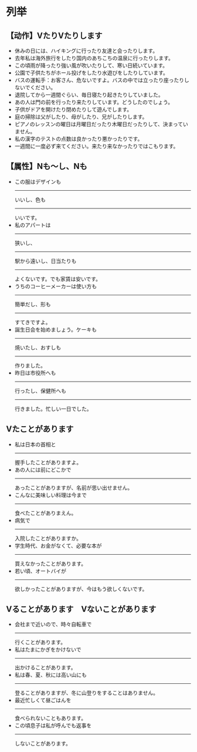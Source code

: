 
# 列举

## 【动作】VたりVたりします

- 休みの日には、<Hb>ハイキングに行っ</Hb><Hg>たり</Hg><Hb>友達と会っ</Hb><Hg>たり</Hg>します。
- 去年私は<Hb>海外旅行をし</Hb><Hg>たり</Hg><Hb>国内のあちこちの温泉に行っ</Hb><Hg>たり</Hg>します。
- この頃<Hb>雨が降っ</Hb><Hg>たり</Hg><Hb>強い風が吹い</Hb><Hg>たり</Hg>して、寒い日続いています。
- 公園で子供たちが<Hb>ホール投げをし</Hb><Hg>たり</Hg><Hb>水遊びをし</Hb><Hg>たり</Hg>しています。
- バスの運転手：お客さん、危ないですよ。バスの中では<Hb>立っ</Hb><Hg>たり</Hg><Hb>座っ</Hb><Hg>たり</Hg>しないでください。
- 退院してから一週間ぐらい、毎日<Hb>寝</Hb><Hg>たり</Hg><Hb>起き</Hb><Hg>たり</Hg>していました。
- あの人は<Hb>門の前を行っ</Hb><Hg>たり</Hg><Hb>来</Hb><Hg>たり</Hg>しています。どうしたのでしょう。
- 子供が<Hb>ドアを開け</Hb><Hg>たり</Hg><Hb>閉め</Hb><Hg>たり</Hg>して遊んでします。
- 庭の掃除は<Hb>父がし</Hb><Hg>たり</Hg>、<Hb>母がし</Hb><Hg>たり</Hg>、<Hb>兄がし</Hb><Hg>たり</Hg>します。
- ピアノのレッスンの曜日は<Hb>月曜日だっ</Hb><Hg>たり</Hg><Hb>木曜日だっ</Hb><Hg>たり</Hg>して、決まっていません。
- 私の漢字のテストの点数は<Hb>良かっ</Hb><Hg>たり</Hg><Hb>悪かっ</Hb><Hg>たり</Hg>です。
- 一週間に一度必ず来てください。<Hb>来</Hb><Hg>たり</Hg><Hb>来なかっ</Hb><Hg>たり</Hg>ではこもります。

## 【属性】Nも〜し、Nも

- この服は<Hb>デザイン</Hb><Hg>も</Hg><Hr>いい</Hr><Hg>し</Hg>、<Hb>色</Hb><Hg>も</Hg><Hr>いいです</Hr>。
- 私のアパートは<Hr>狭い</Hr><Hg>し</Hg>、<Hr>駅から遠い</Hr><Hg>し</Hg>、<Hb>日当たり</Hb><Hg>も</Hg><Hr>よくないです</Hr>。でも家賃は安いです。
- うちのコーヒーメーカーは<Hb>使い方</Hb><Hg>も</Hg><Hr>簡単だ</Hr><Hg>し</Hg>、<Hb>形</Hb><Hg>も</Hg><Hr>すてきですよ</Hr>。
- 誕生日会を始めましょう。<Hb>ケーキ</Hb><Hg>も</Hg><Hr>焼いた</Hr><Hg>し</Hg>、<Hb>おすし</Hb><Hg>も</Hg><Hr>作りました</Hr>。
- 昨日は<Hb>市役所へ</Hb><Hg>も</Hg><Hr>行った</Hr><Hg>し</Hg>、<Hb>保健所へ</Hb><Hg>も</Hg><Hr>行きました</Hr>。忙しい一日でした。

## Vたことがあります

- 私は日本の首相と<Hr>握手した</Hr><Hg>ことがあります</Hg>よ。
- あの人には前にどこかで<Hr>あった</Hr><Hg>ことがあります</Hg>が、名前が思い出せません。
- こんなに美味しい料理は今まで<Hr>食べた</Hr><Hg>ことがありまえん</Hg>。
- 病気で<Hr>入院した</Hr><Hg>ことがあります</Hg>か。
- 学生時代、お金がなくて、必要な本が<Hr>買えなかった</Hr><Hg>ことがあります</Hg>。
- 若い頃、オートバイが<Hr>欲しかった</Hr><Hg>ことがあります</Hg>が、今はもう欲しくないです。


## Vることがあります　Vないことがあります

- 会社まで近いので、時々自転車で<Hr>行く</Hr><Hg>ことがあります</Hg>。
- 私はたまにかぎをかけないで<Hr>出かける</Hr><Hg>ことがあります</Hg>。
- 私は春、夏、秋には高い山にも<Hr>登る</Hr><Hg>ことがあります</Hg>が、冬に山登りをすることはありません。
- 最近忙しくて昼ごはんを<Hr>食べられない</Hr><Hg>こともあります</Hg>。
- この頃息子は私が呼んでも返事を<Hr>しない</Hr><Hg>ことがあります</Hg>。